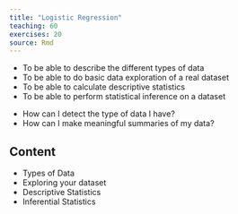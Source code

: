 ```yaml
---
title: "Logistic Regression"
teaching: 60
exercises: 20
source: Rmd
---
```


::::::::::::::::::::::::::::::::::::::: objectives

- To be able to describe the different types of data
- To be able to do basic data exploration of a real dataset
- To be able to calculate descriptive statistics
- To be able to perform statistical inference on a dataset

::::::::::::::::::::::::::::::::::::::::::::::::::

:::::::::::::::::::::::::::::::::::::::: questions

- How can I detect the type of data I have?
- How can I make meaningful summaries of my data?

::::::::::::::::::::::::::::::::::::::::::::::::::

## Content

-   Types of Data
-   Exploring your dataset
-   Descriptive Statistics
-   Inferential Statistics

